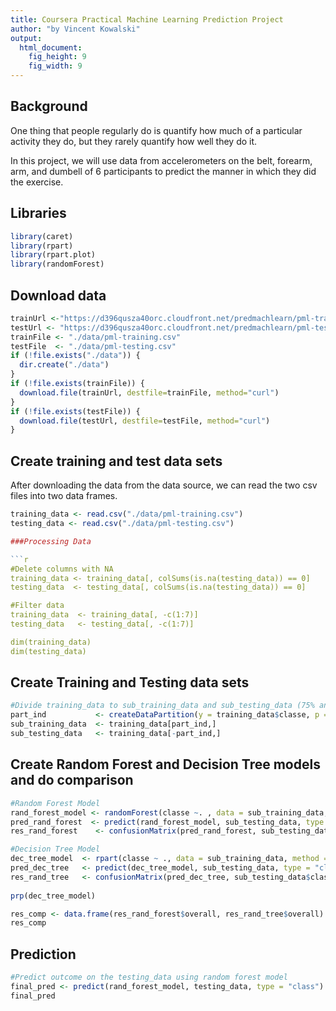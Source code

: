 ```yaml
---
title: Coursera Practical Machine Learning Prediction Project
author: "by Vincent Kowalski"
output:
  html_document:
    fig_height: 9
    fig_width: 9
---
```


## Background  
One thing that people regularly do is quantify how much of a particular activity they do, but they rarely quantify how well they do it.  

In this project, we will use data from accelerometers on the belt, forearm, arm, and dumbell of 6 participants to predict the manner in which they did the exercise.  

## Libraries

```r
library(caret)
library(rpart)
library(rpart.plot)
library(randomForest)
```

## Download data
```r
trainUrl <-"https://d396qusza40orc.cloudfront.net/predmachlearn/pml-training.csv"
testUrl <- "https://d396qusza40orc.cloudfront.net/predmachlearn/pml-testing.csv"
trainFile <- "./data/pml-training.csv"
testFile  <- "./data/pml-testing.csv"
if (!file.exists("./data")) {
  dir.create("./data")
}
if (!file.exists(trainFile)) {
  download.file(trainUrl, destfile=trainFile, method="curl")
}
if (!file.exists(testFile)) {
  download.file(testUrl, destfile=testFile, method="curl")
}
```  
## Create training and test data sets
After downloading the data from the data source, we can read the two csv files into two data frames.  
```r
training_data <- read.csv("./data/pml-training.csv")
testing_data <- read.csv("./data/pml-testing.csv")

###Processing Data

```r
#Delete columns with NA 
training_data <- training_data[, colSums(is.na(testing_data)) == 0]
testing_data  <- testing_data[, colSums(is.na(testing_data)) == 0]

#Filter data
training_data  <- training_data[, -c(1:7)]
testing_data   <- testing_data[, -c(1:7)]

dim(training_data)
dim(testing_data)
```

## Create Training and Testing data sets

```r
#Divide training_data to sub_training_data and sub_testing_data (75% and 25% resp.)
part_ind           <- createDataPartition(y = training_data$classe, p = 0.75, list = FALSE,)
sub_training_data  <- training_data[part_ind,]
sub_testing_data   <- training_data[-part_ind,]
```

## Create Random Forest and Decision Tree models and do comparison

```r
#Random Forest Model
rand_forest_model <- randomForest(classe ~. , data = sub_training_data, method = "class")
pred_rand_forest  <- predict(rand_forest_model, sub_testing_data, type = "class")
res_rand_forest    <- confusionMatrix(pred_rand_forest, sub_testing_data$classe)

#Decision Tree Model
dec_tree_model  <- rpart(classe ~ ., data = sub_training_data, method = "class")
pred_dec_tree   <- predict(dec_tree_model, sub_testing_data, type = "class")
res_rand_tree   <- confusionMatrix(pred_dec_tree, sub_testing_data$classe)
 
prp(dec_tree_model)

res_comp <- data.frame(res_rand_forest$overall, res_rand_tree$overall)
res_comp
```

## Prediction
```r
#Predict outcome on the testing_data using random forest model
final_pred <- predict(rand_forest_model, testing_data, type = "class")
final_pred
```